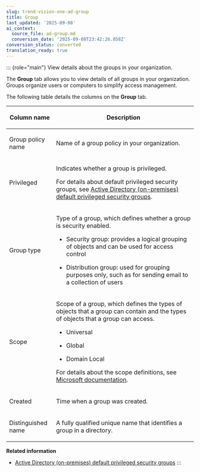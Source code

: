 ```yaml
---
slug: trend-vision-one-ad-group
title: Group
last_updated: '2025-09-08'
ai_context:
  source_file: ad-group.md
  conversion_date: '2025-09-08T23:42:26.058Z'
conversion_status: converted
translation_ready: true
---
```


::: {role="main"}
View details about the groups in your organization.

The **Group** tab allows you to view details of all groups in your organization. Groups organize users or computers to simplify access management.

The following table details the columns on the **Group** tab.

<table>
<colgroup>
<col style="width: 25%" />
<col style="width: 75%" />
</colgroup>
<thead>
<tr>
<th><p>Column name</p></th>
<th><p>Description</p></th>
</tr>
</thead>
<tbody>
<tr>
<td><p>Group policy name</p></td>
<td><p>Name of a group policy in your organization.</p></td>
</tr>
<tr>
<td><p>Privileged</p></td>
<td><p>Indicates whether a group is privileged.</p>
<p>For details about default privileged security groups, see <a href="trend-vision-one-ad-privileged-security-groups">Active Directory (on-premises) default privileged security groups</a>.</p></td>
</tr>
<tr>
<td><p>Group type</p></td>
<td><p>Type of a group, which defines whether a group is security enabled.</p>
<ul>
<li><p>Security group: provides a logical grouping of objects and can be used for access control</p></li>
<li><p>Distribution group: used for grouping purposes only, such as for sending email to a collection of users</p></li>
</ul></td>
</tr>
<tr>
<td><p>Scope</p></td>
<td><p>Scope of a group, which defines the types of objects that a group can contain and the types of objects that a group can access.</p>
<ul>
<li><p>Universal</p></li>
<li><p>Global</p></li>
<li><p>Domain Local</p></li>
</ul>
<p>For details about the scope definitions, see <a href="https://learn.microsoft.com/en-us/windows/win32/ad/group-objects">Microsoft documentation</a>.</p></td>
</tr>
<tr>
<td><p>Created</p></td>
<td><p>Time when a group was created.</p></td>
</tr>
<tr>
<td><p>Distinguished name</p></td>
<td><p>A fully qualified unique name that identifies a group in a directory.</p></td>
</tr>
</tbody>
</table>

**Related information**

- [Active Directory (on-premises) default privileged security groups](ad-privileged-security-groups.md "Learn which Active Directory identities may have default privileges due to default security group membership.")
:::
